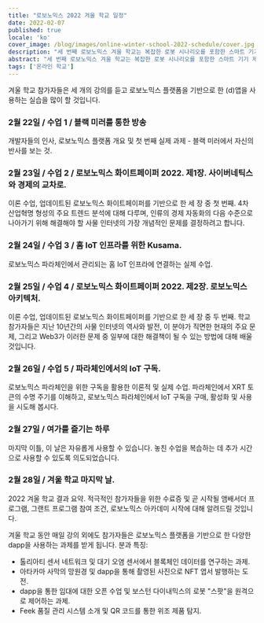 ```yaml
---
title: "로보노믹스 2022 겨울 학교 일정"
date: 2022-02-07
published: true
locale: 'ko'
cover_image: /blog/images/online-winter-school-2022-schedule/cover.jpg
description: "세 번째 로보노믹스 겨울 학교는 복잡한 로봇 시나리오를 포함한 스마트 기기 제어 작업에서 탈중앙화 애플리케이션의 사용자 경험을 향상시키기 위해 노력할 것입니다."
abstract: "세 번째 로보노믹스 겨울 학교는 복잡한 로봇 시나리오를 포함한 스마트 기기 제어 작업에서 탈중앙화 애플리케이션의 사용자 경험을 향상시키기 위해 노력할 것입니다."
tags: ['온라인 학교']
---
```


<PostExpiredInfo/>

겨울 학교 참가자들은 세 개의 강의를 듣고 로보노믹스 플랫폼을 기반으로 한 (d)앱을 사용하는 실습을 많이 할 것입니다.

<TextCard>

### 2월 22일 / 수업 1 / 블랙 미러를 통한 방송

개발자들의 인사, 로보노믹스 플랫폼 개요 및 첫 번째 실제 과제 - 블랙 미러에서 자신의 반사를 보는 것.

</TextCard>

<TextCard>

### 2월 23일 / 수업 2 / 로보노믹스 화이트페이퍼 2022. 제1장. 사이버네틱스와 경제의 교차로.

이론 수업, 업데이트된 로보노믹스 화이트페이퍼를 기반으로 한 세 장 중 첫 번째. 4차 산업혁명 형성의 주요 트렌드 분석에 대해 다루며, 인류의 경제 자동화의 다음 수준으로 나아가기 위해 해결해야 할 사물 인터넷의 가장 개념적인 문제를 결정하려고 합니다.

</TextCard>

<TextCard>

### 2월 24일 / 수업 3 / 홈 IoT 인프라를 위한 Kusama.

로보노믹스 파라체인에서 관리되는 홈 IoT 인프라에 연결하는 실제 수업.

</TextCard>

<TextCard>

### 2월 25일 / 수업 4 / 로보노믹스 화이트페이퍼 2022. 제2장. 로보노믹스 아키텍처.

이론 수업, 업데이트된 로보노믹스 화이트페이퍼를 기반으로 한 세 장 중 두 번째. 학교 참가자들은 지난 10년간의 사물 인터넷의 역사와 발전, 이 분야가 직면한 현재의 주요 문제, 그리고 Web3가 이러한 문제 중 일부에 대한 해결책이 될 수 있는 방법에 대해 배울 것입니다.

</TextCard>

<TextCard>

### 2월 26일 / 수업 5 / 파라체인에서의 IoT 구독.

로보노믹스 파라체인을 위한 구독을 활용한 이론적 및 실제 수업. 파라체인에서 XRT 토큰의 수명 주기를 이해하고, 로보노믹스 파라체인에서 IoT 구독을 구매, 활성화 및 사용을 시도해 봅시다.

</TextCard>

<TextCard>

### 2월 27일 / 여가를 즐기는 하루

마지막 이틀, 이 날은 자유롭게 사용할 수 있습니다. 놓친 수업을 복습하는 데 추가 시간으로 사용할 수 있도록 의도되었습니다.

</TextCard>

<TextCard>

### 2월 28일 / 겨울 학교 마지막 날.

2022 겨울 학교 결과 요약. 적극적인 참가자들을 위한 수료증 및 곧 시작될 앰배서더 프로그램, 그랜트 프로그램 참여 조건, 로보노믹스 아카데미 시작에 대해 알려드릴 것입니다.

</TextCard>

겨울 학교 동안 매일 강의 외에도 참가자들은 로보노믹스 플랫폼을 기반으로 한 다양한 dapp을 사용하는 과제를 받게 됩니다. 분과 특징:

- 톨리아티 센서 네트워크 및 대기 오염 센서에서 블록체인 데이터를 연구하는 과제.
- 아타카마 사막의 망원경 및 dapp을 통해 촬영된 사진으로 NFT 엽서 발행하는 도전.
- dapp을 통한 임대에 대한 오픈 수업 및 보스턴 다이내믹스의 로봇 "스팟"을 원격으로 제어하는 과제.
- Feek 품질 관리 시스템 소개 및 QR 코드를 통한 위조 제품 탐지.